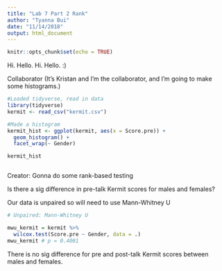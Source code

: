 ```yaml
---
title: "Lab 7 Part 2 Rank"
author: "Tyanna Bui"
date: "11/14/2018"
output: html_document
---
```


```r
knitr::opts_chunk$set(echo = TRUE)
```

Hi. Hello. Hi. Hello. :)

Collaborator (It's Kristan and I'm the collaborator, and I'm going to make some histograms.)

```r
#Loaded tidyverse, read in data
library(tidyverse)
kermit <- read_csv("kermit.csv")

#Made a histogram
kermit_hist <- ggplot(kermit, aes(x = Score.pre)) +
  geom_histogram() +
  facet_wrap(~ Gender)

kermit_hist



```

Creator: Gonna do some rank-based testing 

Is there a sig difference in pre-talk Kermit scores for males and females?

Our data is unpaired so will need to use Mann-Whitney U
```r
# Unpaired: Mann-Whitney U

mwu_kermit = kermit %>% 
  wilcox.test(Score.pre ~ Gender, data = .)
mwu_kermit # p = 0.4001

```

There is no sig difference for pre and post-talk Kermit scores between males and females.